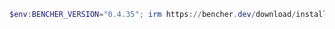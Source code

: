 ```powershell
$env:BENCHER_VERSION="0.4.35"; irm https://bencher.dev/download/install-cli.ps1 | iex
```
